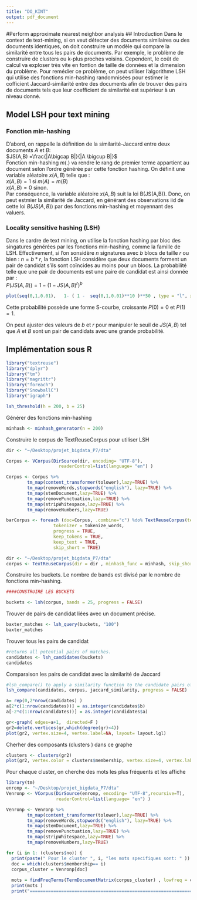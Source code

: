 ```yaml
---
title: "DO_KINT"
output: pdf_document
---
```


#Perform approximate nearest neighbor analysis
## Introduction
Dans le context de text-mining, si on veut détecter des documents similaires ou des documents identiques, on doit construire un modèle qui compare la similarité entre tous les pairs de documents. Par exemple, le problème de construire de clusters ou k-plus proches voisins. Cependent, le coût de calcul va exploser très vite en fontion de taille de données et la dimension du problème. Pour remédier ce problème, on peut utiliser l'algorithme LSH qui utilise des fonctions min-hashing randomnisées pour estimer le cofficient Jaccard-similarité entre des documents afin de trouver des pairs de documents tels que leur coefficient de similarité est supérieur à un niveau donné. 

## Model LSH pour text mining

### Fonction min-hashing

D'abord, on rappelle la définition de la similarité-Jaccard entre deux documents $A$ et $B$:  
$JS(A,B) =\frac{|A\bigcap B|}{|A \bigcup B|}$  
Fonction min-hashing $m(. )$ va rendre le rang de premier terme appartient au document selon l'ordre générée par cette fonction hashing. On définit une variable aléatoire $x(A,B)$ telle que :  
$x(A,B) = 1$ si $m(A) = m(B)$   
$x(A,B) =0$  sinon.   
Par conséquence, la variable aléatoire $x(A,B)$ suit la loi B(JS(A,B)). Donc, on peut estmier la similarité de Jaccard, en générant des observations iid de cette loi $B(JS(A,B))$ par des fonctions min-hashing et moyennant des valuers.  

### Locality sensitive hashing (LSH)
Dans le cardre de text mining, on utilise la fonction hashing par bloc des singatures générées par les fonctions min-hashing, comme la famille de LSH. Effectivement, si l'on sonsidère $n$ signatures avec $b$ blocs de taille $r$ ou bien : $n= b*r$, la fonction LSH considère que deux documents forment un pair de candidat s'ils sont coïncides au moins pour un blocs. La probabilité telle que une pair de documents est une paire de candidat est ainsi donnée par :  
$P(JS(A,B)) = 1 - ( 1-JS(A,B)^{r} )^ b$  


```r
plot(seq(0,1,0.01),   1- ( 1 -  seq(0,1,0.01)**10 )**50 , type = "l", xlab = "JS(A,B)", ylab = "P(JS(A,B)) ", col="red" )

```

Cette  probabilité possède une forme S-courbe, croissante $P(0) = 0$ et $P(1) =1$.  



On peut ajuster des valeurs de $b$ et $r$ pour manipuler le seuil de $JS(A,B)$ tel que $A$ et $B$ sont un pair de candidats avec une grande probabilité.

## Implémentation sous R 


```r
library("textreuse")
library("dplyr")
library("tm")
library("magrittr")
library("foreach")
library("SnowballC")
library("igraph")
```

```r
lsh_threshold(h = 200, b = 25)
```

Générer des fonctions min-hashing 

```r
minhash <- minhash_generator(n = 200)
```

Construire le corpus de TextReuseCorpus pour utiliser LSH

```r

dir <- "~/Desktop/projet_bigdata_P7/dta"

Corpus <- VCorpus(DirSource(dir, encoding= "UTF-8"), 
                    readerControl=list(language= "en") )   

Corpus <- Corpus %>%
        tm_map(content_transformer(tolower),lazy=TRUE) %>%
        tm_map(removeWords,stopwords("english"), lazy=TRUE) %>%
        tm_map(stemDocument,lazy=TRUE) %>% 
        tm_map(removePunctuation,lazy=TRUE) %>% 
        tm_map(stripWhitespace,lazy=TRUE) %>%
        tm_map(removeNumbers,lazy=TRUE)
```


```r

barCorpus <- foreach (doc=Corpus, .combine="c") %do% TextReuseCorpus(text=doc$content, 
                  tokenizer = tokenize_words,
                  progress = TRUE,
                  keep_tokens = TRUE,
                  keep_text = TRUE, 
                  skip_short = TRUE)

```


```r
dir <- "~/Desktop/projet_bigdata_P7/dta"
corpus <- TextReuseCorpus(dir = dir , minhash_func = minhash, skip_short = TRUE, n=10)
```

Construire les buckets. Le nombre de bands est divisé par le nombre de fonctions min-hashing.

```r
####CONSTRUIRE LES BUCKETS 

buckets <- lsh(corpus, bands = 25, progress = FALSE)
```



Trouver de pairs de candidat liées avec un document précise.
```r
baxter_matches <- lsh_query(buckets, "100")
baxter_matches
```


Trouver tous les pairs de candidat
```r
#returns all potential pairs of matches.
candidates <- lsh_candidates(buckets)
candidates
```



Comparaison les pairs de candidat avec la similarité de Jaccard
```r
#lsh_compare() to apply a similarity function to the candidate pairs of documents
lsh_compare(candidates, corpus, jaccard_similarity, progress = FALSE)
```




```r
a= rep(0,2*nrow(candidates) )
a[2*c(1:nrow(candidates))] = as.integer(candidates$b)
a[-2*c(1:nrow(candidates))] = as.integer(candidates$a)
```



```r
gr<-graph( edges=a+1,  directed=F ) 
gr2=delete.vertices(gr,which(degree(gr)<4))
plot(gr2, vertex.size=4, vertex.label=NA, layout= layout.lgl) 

```


Cherher des composants (clusters ) dans ce graphe 

```r
clusters <- clusters(gr2)
plot(gr2, vertex.color = clusters$membership, vertex.size=4, vertex.label=NA, layout= layout.lgl)
```


Pour chaque cluster, on cherche des mots les plus fréquents et les affiche 


```r
library(tm)
enronp <- "~/Desktop/projet_bigdata_P7/dta"
Venronp <- VCorpus(DirSource(enronp, encoding= "UTF-8",recursive=T),
                   readerControl=list(language= "en") ) 

Venronp <- Venronp %>%
        tm_map(content_transformer(tolower),lazy=TRUE) %>%
        tm_map(removeWords,stopwords("english"), lazy=TRUE) %>%
        tm_map(stemDocument,lazy=TRUE) %>% 
        tm_map(removePunctuation,lazy=TRUE) %>% 
        tm_map(stripWhitespace,lazy=TRUE) %>%
        tm_map(removeNumbers,lazy=TRUE)
```



```r
for (i in 1: (clusters$no)) {
  print(paste(" Pour le cluster ", i, "les mots specifiques sont: " ))
  doc = which(clusters$membership== i)
  corpus_cluster = Venronp[doc]
  
  mots = findFreqTerms(TermDocumentMatrix(corpus_cluster) , lowfreq = clusters$csize[i]/2, highfreq = Inf)
  print(mots ) 
  print("==============================================================")}
```



